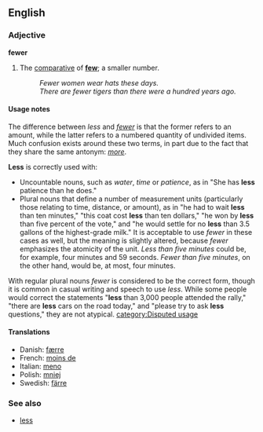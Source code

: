 ==English==
===Adjective===
'''fewer'''

#The [[comparative]] of '''[[few]]'''; a smaller number.
#:''Fewer women wear hats these days.''
#:''There are fewer tigers than there were a hundred years ago.''

====Usage notes====
<!-- Changes made here should be reflected in the "Usage note" for LESS -->
The difference between ''less'' and ''[[fewer]]'' is that the former refers to an amount, while the latter refers to a numbered quantity of undivided items.  Much confusion exists around these two terms, in part due to the fact that they share the same antonym: ''[[more]]''.

'''Less''' is correctly used with:
*Uncountable nouns, such as ''water'', ''time'' or ''patience'', as in "She has '''less''' patience than he does."
*Plural nouns that define a number of measurement units (particularly those relating to time, distance, or amount), as in "he had to wait '''less''' than ten minutes," "this coat cost '''less''' than ten dollars," "he won by '''less''' than five percent of the vote," and "he would settle for no '''less''' than 3.5 gallons of the highest-grade milk."  It is acceptable to use ''fewer'' in these cases as well, but the meaning is slightly altered, because ''fewer'' emphasizes the atomicity of the unit.  ''Less than five minutes'' could be, for example, four minutes and 59 seconds.  ''Fewer than five minutes'', on the other hand, would be, at most, four minutes.

With regular plural nouns ''fewer'' is considered to be the correct form, though it is common in casual writing and speech to use ''less''.  While some people would correct the statements "'''less''' than 3,000 people attended the rally," "there are '''less''' cars on the road today," and "please try to ask '''less''' questions," they are not atypical.
<!-- Changes made here should be reflected in the "Usage note" for LESS -->
[[category:Disputed usage]]

====Translations====
*Danish: [[færre]]
*French: [[moins de]]
*Italian: [[meno]]
*Polish: [[mniej]]
*Swedish: [[färre]]

===See also===
*[[less]]